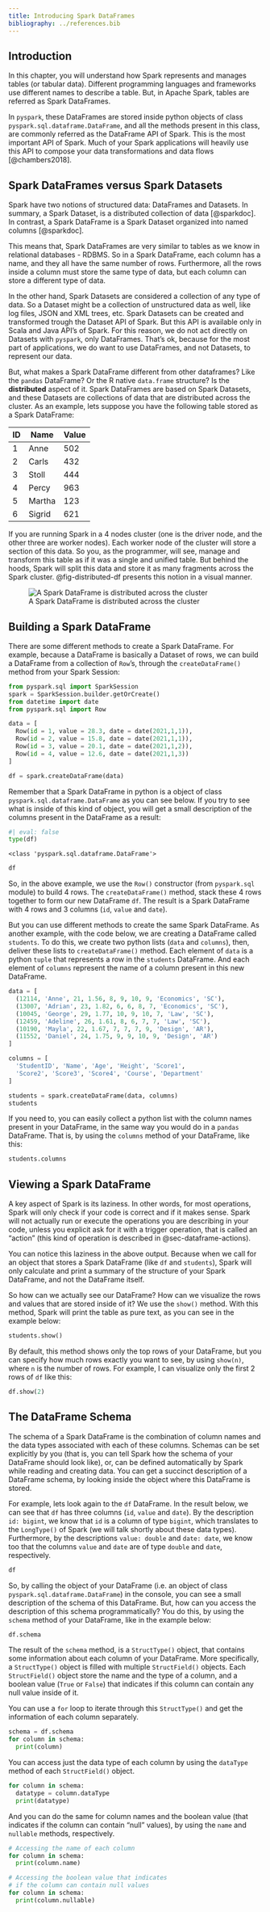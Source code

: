 ```yaml
---
title: Introducing Spark DataFrames
bibliography: ../references.bib
---
```


## Introduction

In this chapter, you will understand how Spark represents and manages tables (or tabular data). Different programming languages and frameworks use different names to describe a table. But, in Apache Spark, tables are referred as Spark DataFrames.

In `pyspark`, these DataFrames are stored inside python objects of class `pyspark.sql.dataframe.DataFrame`, and all the methods present in this class, are commonly referred as the DataFrame API of Spark. This is the most important API of Spark. Much of your Spark applications will heavily use this API to compose your data transformations and data flows [@chambers2018].

## Spark DataFrames versus Spark Datasets

Spark have two notions of structured data: DataFrames and Datasets. In summary, a Spark Dataset, is a distributed collection of data [@sparkdoc]. In contrast, a Spark DataFrame is a Spark Dataset organized into named columns [@sparkdoc].

This means that, Spark DataFrames are very similar to tables as we know in relational databases - RDBMS. So in a Spark DataFrame, each column has a name, and they all have the same number of rows. Furthermore, all the rows inside a column must store the same type of data, but each column can store a different type of data.

In the other hand, Spark Datasets are considered a collection of any type of data. So a Dataset might be a collection of unstructured data as well, like log files, JSON and XML trees, etc. Spark Datasets can be created and transformed trough the Dataset API of Spark. But this API is available only in Scala and Java API's of Spark. For this reason, we do not act directly on Datasets with `pyspark`, only DataFrames. That's ok, because for the most part of applications, we do want to use DataFrames, and not Datasets, to represent our data.

But, what makes a Spark DataFrame different from other dataframes? Like the `pandas` DataFrame? Or the R native `data.frame` structure? Is the **distributed** aspect of it. Spark DataFrames are based on Spark Datasets, and these Datasets are collections of data that are distributed across the cluster. As an example, lets suppose you have the following table stored as a Spark DataFrame:

| ID  | Name   | Value |
|-----|--------|-------|
| 1   | Anne   | 502   |
| 2   | Carls  | 432   |
| 3   | Stoll  | 444   |
| 4   | Percy  | 963   |
| 5   | Martha | 123   |
| 6   | Sigrid | 621   |

If you are running Spark in a 4 nodes cluster (one is the driver node, and the other three are worker nodes). Each worker node of the cluster will store a section of this data. So you, as the programmer, will see, manage and transform this table as if it was a single and unified table. But behind the hoods, Spark will split this data and store it as many fragments across the Spark cluster. @fig-distributed-df presents this notion in a visual manner.

![A Spark DataFrame is distributed across the cluster](../Figures/distributed-df.png){#fig-distributed-df fig-align="center"}


## Building a Spark DataFrame

There are some different methods to create a Spark DataFrame. For example, because a DataFrame is basically a Dataset of rows, we can build a DataFrame from a collection of `Row`'s, through the `createDataFrame()` method from your Spark Session:

```python
from pyspark.sql import SparkSession
spark = SparkSession.builder.getOrCreate()
from datetime import date
from pyspark.sql import Row

data = [
  Row(id = 1, value = 28.3, date = date(2021,1,1)),
  Row(id = 2, value = 15.8, date = date(2021,1,1)),
  Row(id = 3, value = 20.1, date = date(2021,1,2)),
  Row(id = 4, value = 12.6, date = date(2021,1,3))
]

df = spark.createDataFrame(data)
```


Remember that a Spark DataFrame in python is a object of class `pyspark.sql.dataframe.DataFrame` as you can see below. If you try to see what is inside of this kind of object, you will get a small description of the columns present in the DataFrame as a result:

```python
#| eval: false
type(df)
```

```verbatim
<class 'pyspark.sql.dataframe.DataFrame'>
```


```python
df
```

So, in the above example, we use the `Row()` constructor (from `pyspark.sql` module) to build 4 rows. The `createDataFrame()` method, stack these 4 rows together to form our new DataFrame `df`. The result is a Spark DataFrame with 4 rows and 3 columns (`id`, `value` and `date`).

But you can use different methods to create the same Spark DataFrame. As another example, with the code below, we are creating a DataFrame called `students`. To do this, we create two python lists (`data` and `columns`), then, deliver these lists to `createDataFrame()` method. Each element of `data` is a python `tuple` that represents a row in the `students` DataFrame. And each element of `columns` represent the name of a column present in this new DataFrame.

```python

data = [
  (12114, 'Anne', 21, 1.56, 8, 9, 10, 9, 'Economics', 'SC'),
  (13007, 'Adrian', 23, 1.82, 6, 6, 8, 7, 'Economics', 'SC'),
  (10045, 'George', 29, 1.77, 10, 9, 10, 7, 'Law', 'SC'),
  (12459, 'Adeline', 26, 1.61, 8, 6, 7, 7, 'Law', 'SC'),
  (10190, 'Mayla', 22, 1.67, 7, 7, 7, 9, 'Design', 'AR'),
  (11552, 'Daniel', 24, 1.75, 9, 9, 10, 9, 'Design', 'AR')
]

columns = [
  'StudentID', 'Name', 'Age', 'Height', 'Score1',
  'Score2', 'Score3', 'Score4', 'Course', 'Department'
]

students = spark.createDataFrame(data, columns)
students
```

If you need to, you can easily collect a python list with the column names present in your DataFrame, in the same way you would do in a `pandas` DataFrame. That is, by using the `columns` method of your DataFrame, like this:

```python
students.columns
```



## Viewing a Spark DataFrame

A key aspect of Spark is its laziness. In other words, for most operations, Spark will only check if your code is correct and if it makes sense. Spark will not actually run or execute the operations you are describing in your code, unless you explicit ask for it with a trigger operation, that is called an "action" (this kind of operation is described in @sec-dataframe-actions).

You can notice this laziness in the above output. Because when we call for an object that stores a Spark DataFrame (like `df` and `students`), Spark will only calculate and print a summary of the structure of your Spark DataFrame, and not the DataFrame itself.

So how can we actually see our DataFrame? How can we visualize the rows and values that are stored inside of it? We use the `show()` method. With this method, Spark will print the table as pure text, as you can see in the example below:

```python
students.show()
```

By default, this method shows only the top rows of your DataFrame, but you can specify how much rows exactly you want to see, by using `show(n)`, where `n` is the number of rows. For example, I can visualize only the first 2 rows of `df` like this:

```python
df.show(2)
```


## The DataFrame Schema

The schema of a Spark DataFrame is the combination of column names and the data types associated with each of these columns. Schemas can be set explicitly by you (that is, you can tell Spark how the schema of your DataFrame should look like), or, can be defined automatically by Spark while reading and creating data. You can get a succinct description of a DataFrame schema, by looking inside the object where this DataFrame is stored. 

For example, lets look again to the `df` DataFrame. In the result below, we can see that `df` has three columns (`id`, `value` and `date`). By the description `id: bigint`, we know that `id` is a column of type `bigint`, which translates to the `LongType()` of Spark (we will talk shortly about these data types). Furthermore, by the descriptions `value: double` and `date: date`, we know too that the columns `value` and `date` are of type `double` and `date`, respectively.

```python
df
```

So, by calling the object of your DataFrame (i.e. an object of class `pyspark.sql.dataframe.DataFrame`) in the console, you can see a small description of the schema of this DataFrame. But, how can you access the description of this schema programmatically? You do this, by using the `schema` method of your DataFrame, like in the example below:

```python
df.schema
```

The result of the `schema` method, is a `StructType()` object, that contains some information about each column of your DataFrame. More specifically, a `StructType()` object is filled with multiple `StructField()` objects. Each `StructField()` object store the name and the type of a column, and a boolean value (`True` or `False`) that indicates if this column can contain any null value inside of it.

You can use a `for` loop to iterate through this `StructType()` and get the information of each column separately.

```python
schema = df.schema
for column in schema:
  print(column)
```

You can access just the data type of each column by using the `dataType` method of each `StructField()` object.

```python
for column in schema:
  datatype = column.dataType
  print(datatype)
```

And you can do the same for column names and the boolean value (that indicates if the column can contain "null" values), by using the `name` and `nullable` methods, respectively.

```python
# Accessing the name of each column
for column in schema:
  print(column.name)
```

```python
# Accessing the boolean value that indicates
# if the column can contain null values
for column in schema:
  print(column.nullable)
```




